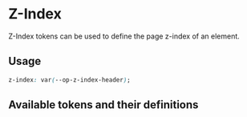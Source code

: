 
<Meta title='Tokens/Z-Index' />

# Z-Index

<div
  dangerouslySetInnerHTML={{
    __html: createSourceCodeLink({ link: 'core/tokens/base_tokens.scss' }).outerHTML,
  }}
></div>

Z-Index tokens can be used to define the page z-index of an element.

## Usage

```css
z-index: var(--op-z-index-header);
```

## Available tokens and their definitions

<DesignTokenDocBlock categoryName="Z-Index" viewType="card" />
